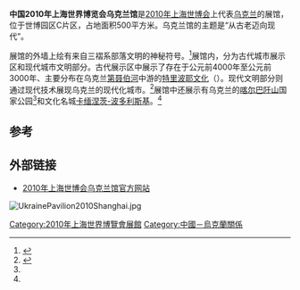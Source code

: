 {{Infobox building
| building_name       = 2010年上海世博会乌克兰馆
| native_building_name= 
| former_names        =
| alternate_names     =
| image               = Ukraine Pavilion of Expo 2010.jpg
| caption             = 
| map_type            = 
| altitude            = 
| building_type       = 
| architectural_style = 
| structural_system   = 
| cost                = 
| ren_cost            =
| location            = [[上海|上海]]世博园区C片区
| address             = 
| client              = 
| owner               = 
| current_tenants     = 
| landlord            = 
| coordinates         = 
| start_date          = 
| completion_date     = 
| inauguration_date   =
| renovation_date     = 
| demolition_date     = 
| destruction_date    = 
| height              = 
| diameter            = 
| other_dimensions    = 
| floor_count         = 
| floor_area          = 500平方米
| main_contractor     = 
| architect           = 
| architecture_firm   = 
| structural_engineer = 
| services_engineer   = 
| civil_engineer      = 
| other_designers     = 
| quantity_surveyor   = 
| awards              = 
| ren_architect       =
| ren_firm            =
| ren_str_engineer    = 
| ren_serv_engineer   = 
| ren_civ_engineer    = 
| ren_oth_designers   = 
| ren_qty_surveyor    = 
| ren_awards          = 
| references          = 
}}
'''中国2010年上海世界博览会乌克兰馆'''是[[2010年上海世博会|2010年上海世博会]]上代表[[乌克兰|乌克兰]]的展馆，位于世博园区C片区，占地面积500平方米。乌克兰馆的主题是“从古老迈向现代”。

展馆的外墙上绘有来自三褶系部落文明的神秘符号。<ref name="expo">{{cite web|url=http://www.expo2010.cn/c/gj_tpl_2132.htm|title=乌克兰馆|publisher=上海世博会官网|accessdate=2010-05-02|deadurl=yes|archiveurl=https://web.archive.org/web/20100513042242/http://www.expo2010.cn/c/gj_tpl_2132.htm|archivedate=2010-05-13}}</ref>展馆内，分为古代城市展示区和现代城市文明部分。古代展示区中展示了存在于公元前4000年至公元前3000年、主要分布在乌克兰[[第聂伯河|第聂伯河]]中游的[[特里波耶文化|特里波耶文化]]（{{lang|en|Cucuteni-Trypillian culture}}）。现代文明部分则通过现代技术展现乌克兰的现代化城市。<ref name="qq">{{cite web|url=http://2010.qq.com/a/20100429/000636.htm|title=上海世博会乌克兰馆：一部立体的城市成长史|publisher=腾讯世博|accessdate=2010-05-01|archive-date=2019-12-05|archive-url=https://web.archive.org/web/20191205220602/https://2010.qq.com/a/20100429/000636.htm|dead-url=no}}</ref>展馆中还展示有乌克兰的[[喀尔巴阡山|喀尔巴阡山]]国家公园<ref name="expo" />和文化名城[[卡缅涅茨-波多利斯基|卡缅涅茨-波多利斯基]]。<ref name="qq" />

==参考==
{{reflist}}

==外部链接==

*[https://web.archive.org/web/20091125111806/http://expo2010ukraine.com/ 2010年上海世博会乌克兰馆官方网站]
[[File:UkrainePavilion2010Shanghai.jpg|left]]
{{Commonscat|Ukraine Pavilion of Expo 2010|2010年世博会乌克兰馆}}


{{2010年上海世博会展馆}}
[[Category:2010年上海世界博覽會展館|Category:2010年上海世界博覽會展館]]
[[Category:中國－烏克蘭關係|Category:中國－烏克蘭關係]]